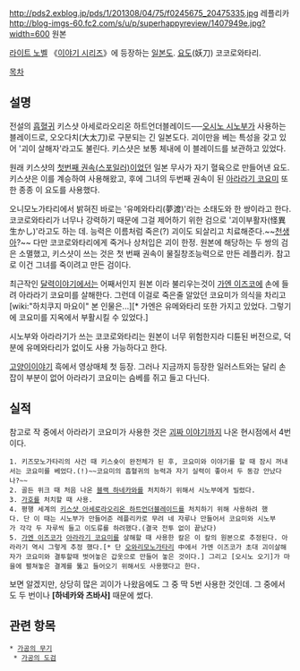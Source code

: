 http://pds2.exblog.jp/pds/1/201308/04/75/f0245675_20475335.jpg 레플리카
http://blog-imgs-60.fc2.com/s/u/p/superhappyreview/1407949e.jpg?width=600 원본

{{{+1 心渡}}}

[[라이트 노벨]] 《[[이야기 시리즈]]》에 등장하는 [[일본도]]. [[요도]](妖刀) 코코로와타리.

[[목차]]
== 설명 ==

전설의 [[흡혈귀]] 키스샷 아세로라오리온 하트언더블레이드──[[오시노 시노부]]가 사용하는 블레이드로, 오오다치(大太刀)로 구분되는 긴 일본도다. 괴이만을 베는 특성을 갖고 있어 '괴이 살해자'라고도 불린다. 키스샷은 보통 체내에 이 블레이드를 보관하고 있었다.

원래 키스샷의 [[시시루이 세이시로|첫번째 권속(스포일러)]]이었던 일본 무사가 자기 혈육으로 만들어낸 요도. 키스샷은 이를 계승하여 사용해왔고, 후에 그녀의 두번째 권속이 된 [[아라라기 코요미]] 또한 종종 이 요도를 사용했다.

오니모노가타리에서 밝혀진 바로는 '유메와타리(夢渡)'라는 소태도와 한 쌍이라고 한다. 코코로와타리가 너무나 강력하기 때문에 그걸 제어하기 위한 검으로 '괴이부활자(怪異生かし)'라고도 하는 데. 능력은 이름처럼 죽은(?) 괴이도 되살리고 치료해준다.~~[[천생아]]?~~ 다만 코코로와타리에게 죽거나 상처입은 괴이 한정.
원본에 해당하는 두 쌍의 검은 소멸했고, 키스샷이 쓰는 것은 첫 번째 권속이 물질창조능력으로 만든 레플리카. 참고로 이건 그녀를 죽이려고 만든 검이다.

최근작인 [[달력이야기]]에서는 어째서인지 원본 이라 불리우는것이 [[가엔 이즈코]]에 손에 들려 아라라기 코요미를 살해한다. 그런데 이걸로 죽은줄 알았던 코요미가 의식을 차리고 [wiki:"하치쿠지 마요이" 본 인물은...][* 가엔은 유메와타리 또한 가지고 있었다. 그렇기에 코요미를 지옥에서 부활시킬 수 있었다.]

시노부와 아라라기가 쓰는 코코로와타리는 원본이 너무 위험한지라 디튠된 버전으로, 덕분에 유메와타리가 없이도 사용 가능하다고 한다.

[[고양이이야기]] 흑에서 영상매체 첫 등장. 그러나 지금까지 등장한 일러스트와는 달리 손잡이 부분이 없어 아라라기 코요미는 슴베를 쥐고 들고 다닌다.

== 실적 ==
참고로 작 중에서 아라라기 코요미가 사용한 것은 [[괴짜 이야기]]까지 나온 현시점에서 4번이다.

 1. 키즈모노가타리의 사건 때 키스숏이 완전체가 된 후, 코요미와 이야기를 할 때 잠시 꺼내서는 코요미를 베었다.(!)~~코요미의 흡혈귀의 능력과 자기 실력이 좋아서 두 동강 안났다나?~~
 2. 골든 위크 때 처음 나온 [[블랙 하네카와]]를 처치하기 위해서 시노부에게 빌렸다.
 3. [[가호]]를 처치할 때 사용.
 4. 평행 세계의 [[키스샷 아세로라오리온 하트언더블레이드]]를 처치하기 위해 사용하려 했다. 단 이 때는 시노부가 만들어준 레플리카로 무려 네 자루나 만들어서 코요미와 시노부가 각각 두 자루씩 들고 이도류를 하려했다.(결국 전투 없이 끝났다)
 5. [[가엔 이즈코]]가 [[아라라기 코요미]]를 살해할 때 사용한 칼은 이 칼의 원본으로 추정된다. 아라라기 역시 그렇게 추정 했다.[* 단 [[오와리모노가타리]] 中에서 가엔 이즈코가 초대 괴이살해자가 코요미와 결투할때 벗어놓은 갑옷으로 만들어 놓은 것이다.] 그리고 [오시노 오기]가 마을에 펼쳐놓은 결계를 뚫고 들어오기 위해서도 사용했다고 한다.

보면 알겠지만, 상당히 많은 괴이가 나왔음에도 그 중 딱 5번 사용한 것인데. 그 중에서도 두 번이나 '''[하네카와 츠바사]''' 때문에 썼다.

== 관련 항목 ==
 * [[가공의 무기]]
  * [[가공의 도검]]
